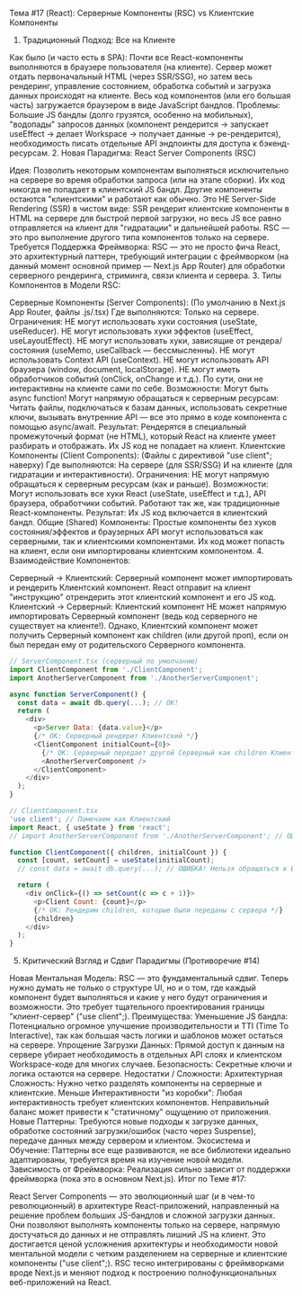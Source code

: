 Тема #17 (React): Серверные Компоненты (RSC) vs Клиентские Компоненты

1. Традиционный Подход: Все на Клиенте

Как было (и часто есть в SPA): Почти все React-компоненты выполняются в браузере пользователя (на клиенте). Сервер может отдать первоначальный HTML (через SSR/SSG), но затем весь рендеринг, управление состоянием, обработка событий и загрузка данных происходят на клиенте. Весь код компонентов (или его большая часть) загружается браузером в виде JavaScript бандлов.
Проблемы: Большие JS бандлы (долго грузятся, особенно на мобильных), "водопады" запросов данных (компонент рендерится -> запускает useEffect -> делает Workspace -> получает данные -> ре-рендерится), необходимость писать отдельные API эндпоинты для доступа к бэкенд-ресурсам.
2. Новая Парадигма: React Server Components (RSC)

Идея: Позволить некоторым компонентам выполняться исключительно на сервере во время обработки запроса (или на этапе сборки). Их код никогда не попадает в клиентский JS бандл. Другие компоненты остаются "клиентскими" и работают как обычно.
Это НЕ Server-Side Rendering (SSR) в чистом виде: SSR рендерит клиентские компоненты в HTML на сервере для быстрой первой загрузки, но весь JS все равно отправляется на клиент для "гидратации" и дальнейшей работы. RSC — это про выполнение другого типа компонентов только на сервере.
Требуется Поддержка Фреймворка: RSC — это не просто фича React, это архитектурный паттерн, требующий интеграции с фреймворком (на данный момент основной пример — Next.js App Router) для обработки серверного рендеринга, стриминга, связи клиента и сервера.
3. Типы Компонентов в Модели RSC:

Серверные Компоненты (Server Components): (По умолчанию в Next.js App Router, файлы .js/.tsx)
Где выполняются: Только на сервере.
Ограничения:
НЕ могут использовать хуки состояния (useState, useReducer).
НЕ могут использовать хуки эффектов (useEffect, useLayoutEffect).
НЕ могут использовать хуки, зависящие от рендера/состояния (useMemo, useCallback — бессмысленны).
НЕ могут использовать Context API (useContext).
НЕ могут использовать API браузера (window, document, localStorage).
НЕ могут иметь обработчиков событий (onClick, onChange и т.д.). По сути, они не интерактивны на клиенте сами по себе.
Возможности:
Могут быть async function!
Могут напрямую обращаться к серверным ресурсам: Читать файлы, подключаться к базам данных, использовать секретные ключи, вызывать внутренние API — все это прямо в коде компонента с помощью async/await.
Результат: Рендерятся в специальный промежуточный формат (не HTML), который React на клиенте умеет разбирать и отображать. Их JS код не попадает на клиент.
Клиентские Компоненты (Client Components): (Файлы с директивой "use client"; наверху)
Где выполняются: На сервере (для SSR/SSG) И на клиенте (для гидратации и интерактивности).
Ограничения: НЕ могут напрямую обращаться к серверным ресурсам (как и раньше).
Возможности: Могут использовать все хуки React (useState, useEffect и т.д.), API браузера, обработчики событий. Работают так же, как традиционные React-компоненты.
Результат: Их JS код включается в клиентский бандл.
Общие (Shared) Компоненты: Простые компоненты без хуков состояния/эффектов и браузерных API могут использоваться как серверными, так и клиентскими компонентами. Их код может попасть на клиент, если они импортированы клиентским компонентом.
4. Взаимодействие Компонентов:

Серверный -> Клиентский: Серверный компонент может импортировать и рендерить Клиентский компонент. React отправит на клиент "инструкцию" отрендерить этот клиентский компонент и его JS код.
Клиентский -> Серверный: Клиентский компонент НЕ может напрямую импортировать Серверный компонент (ведь код серверного не существует на клиенте!). Однако, Клиентский компонент может получить Серверный компонент как children (или другой проп), если он был передан ему от родительского Серверного компонента.
```javascript
// ServerComponent.tsx (серверный по умолчанию)
import ClientComponent from './ClientComponent';
import AnotherServerComponent from './AnotherServerComponent';

async function ServerComponent() {
  const data = await db.query(...); // OK!
  return (
    <div>
      <p>Server Data: {data.value}</p>
      {/* OK: Серверный рендерит Клиентский */}
      <ClientComponent initialCount={0}>
        {/* OK: Серверный передает другой Серверный как children Клиентскому */}
        <AnotherServerComponent />
      </ClientComponent>
    </div>
  );
}

// ClientComponent.tsx
'use client'; // Помечаем как Клиентский
import React, { useState } from 'react';
// import AnotherServerComponent from './AnotherServerComponent'; // ОШИБКА! Нельзя импортировать серверный в клиентский.

function ClientComponent({ children, initialCount }) {
  const [count, setCount] = useState(initialCount);
  // const data = await db.query(...); // ОШИБКА! Нельзя обращаться к БД на клиенте.

  return (
    <div onClick={() => setCount(c => c + 1)}>
      <p>Client Count: {count}</p>
      {/* OK: Рендерим children, которые были переданы с сервера */}
      {children}
    </div>
  );
}
```
5. Критический Взгляд и Сдвиг Парадигмы (Противоречие #14)

Новая Ментальная Модель: RSC — это фундаментальный сдвиг. Теперь нужно думать не только о структуре UI, но и о том, где каждый компонент будет выполняться и какие у него будут ограничения и возможности. Это требует тщательного проектирования границы "клиент-сервер" ("use client";).
Преимущества:
Уменьшение JS бандла: Потенциально огромное улучшение производительности и TTI (Time To Interactive), так как большая часть логики и шаблонов может остаться на сервере.
Упрощение Загрузки Данных: Прямой доступ к данным на сервере убирает необходимость в отдельных API слоях и клиентском Workspace-коде для многих случаев.
Безопасность: Секретные ключи и логика остаются на сервере.
Недостатки / Сложности:
Архитектурная Сложность: Нужно четко разделять компоненты на серверные и клиентские.
Меньше Интерактивности "из коробки": Любая интерактивность требует клиентских компонентов. Неправильный баланс может привести к "статичному" ощущению от приложения.
Новые Паттерны: Требуются новые подходы к загрузке данных, обработке состояний загрузки/ошибок (часто через Suspense), передаче данных между сервером и клиентом.
Экосистема и Обучение: Паттерны все еще развиваются, не все библиотеки идеально адаптированы, требуется время на изучение новой модели.
Зависимость от Фреймворка: Реализация сильно зависит от поддержки фреймворка (пока это в основном Next.js).
Итог по Теме #17:

React Server Components — это эволюционный шаг (и в чем-то революционный) в архитектуре React-приложений, направленный на решение проблем больших JS-бандлов и сложной загрузки данных. Они позволяют выполнять компоненты только на сервере, напрямую достучаться до данных и не отправлять лишний JS на клиент. Это достигается ценой усложнения архитектуры и необходимости новой ментальной модели с четким разделением на серверные и клиентские компоненты ("use client";). RSC тесно интегрированы с фреймворками вроде Next.js и меняют подход к построению полнофункциональных веб-приложений на React.
